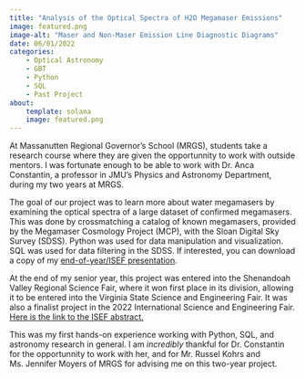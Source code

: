 ```yaml
---
title: "Analysis of the Optical Spectra of H2O Megamaser Emissions"
image: featured.png
image-alt: "Maser and Non-Maser Emission Line Diagnostic Diagrams"
date: 06/01/2022
categories:
    - Optical Astronomy
    - GBT
    - Python
    - SQL
    - Past Project
about: 
    template: solana
    image: featured.png
---
```

At Massanutten Regional Governor's School (MRGS), students take a research course where they are given the opportunnity to work with outside mentors. I was fortunate enough to be able to work with Dr. Anca Constantin, a professor in JMU's Physics and Astronomy Department, during my two years at MRGS.

The goal of our project was to learn more about water megamasers by examining the optical spectra of a large dataset of confirmed megamasers. This was done by crossmatching a catalog of known megamasers, provided by the Megamaser Cosmology Project (MCP), with the Sloan Digital Sky Survey (SDSS). Python was used for data manipulation and visualization. SQL was used for data filtering in the SDSS. If interested, you can download a copy of my <a href="/images/2022_ISEFPresentation_StJohn.pptx">end-of-year/ISEF presentation</a>.

<!-- TODO: Create quarto version of presentation -->

At the end of my senior year, this project was entered into the Shenandoah Valley Regional Science Fair, where it won first place in its division, allowing it to be entered into the Virginia State Science and Engineering Fair. It was also a finalist project in the 2022 International Science and Engineering Fair. <a href='https://abstracts.societyforscience.org/Home/FullAbstract?ISEFYears=0%2C2022%2C&Category=Any%20Category&Finalist=St.%20John&AllAbstracts=True&FairCountry=Any%20Country&FairState=Any%20State&Keywords=Megamasers&ProjectId=23073'>Here is the link to the ISEF abstract.</a>

This was my first hands-on experience working with Python, SQL, and astronomy research in general. I am *incredibly* thankful for Dr. Constantin for the opportunnity to work with her, and for Mr. Russel Kohrs and Ms. Jennifer Moyers of MRGS for advising me on this two-year project.
